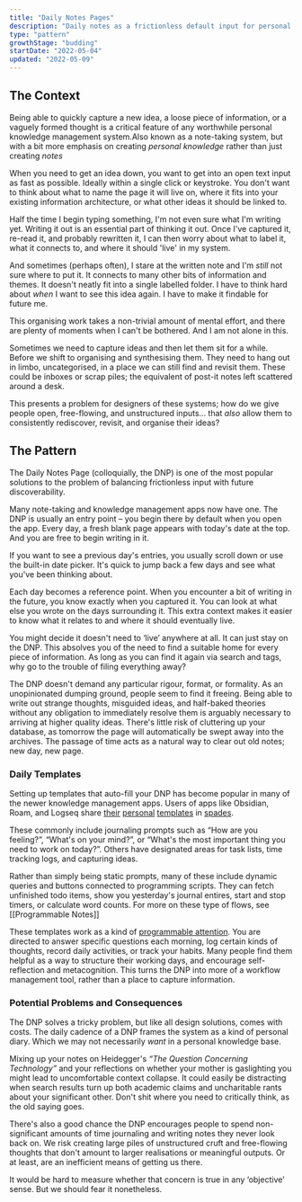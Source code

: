 ```yaml
---
title: "Daily Notes Pages"
description: "Daily notes as a frictionless default input for personal knowledge management systems"
type: "pattern"
growthStage: "budding"
startDate: "2022-05-04"
updated: "2022-05-09"
---
```


<h2 className="micro">The Context</h2>

Being able to quickly capture a new idea, a loose piece of information, or a vaguely formed thought is a critical feature of any worthwhile personal knowledge management system.<Footnote idName={1}>Also known as a note-taking system, but with a bit more emphasis on creating _personal knowledge_ rather than just creating _notes_</Footnote>

When you need to get an idea down, you want to get into an open text input as fast as possible. Ideally within a single click or keystroke. You don't want to think about what to name the page it will live on, where it fits into your existing information architecture, or what other ideas it should be linked to.

Half the time I begin typing something, I'm not even sure what I'm writing yet. Writing it out is an essential part of thinking it out. Once I've captured it, re-read it, and probably rewritten it, I can then worry about what to label it, what it connects to, and where it should 'live' in my system.

And sometimes (perhaps often), I stare at the written note and I'm _still_ not sure where to put it. It connects to many other bits of information and themes. It doesn't neatly fit into a single labelled folder. I have to think hard about _when_ I want to see this idea again. I have to make it findable for future me.

This organising work takes a non-trivial amount of mental effort, and there are plenty of moments when I can't be bothered. And I am not alone in this.

Sometimes we need to capture ideas and then let them sit for a while. Before we shift to organising and synthesising them. They need to hang out in limbo, uncategorised, in a place we can still find and revisit them. These could be inboxes or scrap piles; the equivalent of post-it notes left scattered around a desk.

This presents a problem for designers of these systems; how do we give people open, free-flowing, and unstructured inputs... that _also_ allow them to consistently rediscover, revisit, and organise their ideas?

<Spacer size="small" />

<h2 className="micro">The Pattern</h2>

The Daily Notes Page (colloquially, the DNP) is one of the most popular solutions to the problem of balancing frictionless input with future discoverability.

Many note-taking and knowledge management apps now have one. The DNP is usually an entry point – you begin there by default when you open the app. Every day, a fresh blank page appears with today's date at the top. And you are free to begin writing in it.

<ImageFrame
  width="1100"
  src="https://res.cloudinary.com/dxj9qr5gj/image/upload/c_scale,f_auto,q_auto:best,w_1800/v1650355782/maggieappleton.com/patterns/dailynotes_1_pgidin.png"
  alt="The daily notes page in Remnote"
  showalt
/>

<ImageFrame
  width="1100"
  src="https://res.cloudinary.com/dxj9qr5gj/image/upload/c_scale,f_auto,q_auto:best,w_1800/v1650355782/maggieappleton.com/patterns/dailynotes_3_mbs19s.png"
  alt="The daily notes page in Roam Research"
  showalt
/>

<ImageFrame
  width="1100"
  src="https://res.cloudinary.com/dxj9qr5gj/image/upload/c_scale,f_auto,q_auto:best,w_1800/v1650355782/maggieappleton.com/patterns/dailynotes_2_gnjo0n.png"
  alt="The 'unsorted' daily notes page in Craft App"
  showalt
/>

If you want to see a previous day's entries, you usually scroll down or use the built-in date picker. It's quick to jump back a few days and see what you've been thinking about.

Each day becomes a reference point. When you encounter a bit of writing in the future, you know exactly when you captured it. You can look at what else you wrote on the days surrounding it. This extra context makes it easier to know what it relates to and where it should eventually live.

You might decide it doesn't need to ‘live’ anywhere at all. It can just stay on the DNP. This absolves you of the need to find a suitable home for every piece of information. As long as you can find it again via search and tags, why go to the trouble of filing everything away?

The DNP doesn't demand any particular rigour, format, or formality. As an unopinionated dumping ground, people seem to find it freeing. Being able to write out strange thoughts, misguided ideas, and half-baked theories without any obligation to immediately resolve them is arguably necessary to arriving at higher quality ideas. There's little risk of cluttering up your database, as tomorrow the page will automatically be swept away into the archives. The passage of time acts as a natural way to clear out old notes; new day, new page.

### Daily Templates

Setting up templates that auto-fill your DNP has become popular in many of the newer knowledge management apps. Users of apps like Obsidian, Roam, and Logseq share [their](https://www.reddit.com/r/ObsidianMD/comments/pjp8d1/daily_note_templates_please_share/) [personal](https://matthewweeks.medium.com/the-daily-notes-template-i-use-in-roam-research-after-1-year-of-daily-use-and-refinement-fa8ffb85849d) [templates](https://nesslabs.com/9-useful-templates-for-roam-research) in [spades](https://www.youtube.com/watch?v=JCIdJBZGQLQ).

These commonly include journaling prompts such as “How are you feeling?”, “What's on your mind?”, or “What's the most important thing you need to work on today?”.
Others have designated areas for task lists, time tracking logs, and capturing ideas.

Rather than simply being static prompts, many of these include dynamic queries and buttons connected to programming scripts. They can fetch unfinished todo items, show you yesterday's journal entires, start and stop timers, or calculate word counts. For more on these type of flows, see [[Programmable Notes]]

<ImageFrame
  width="800px"
  src="https://res.cloudinary.com/dxj9qr5gj/image/upload/c_scale,f_auto,q_auto:best,w_1100/v1652083037/maggieappleton.com/patterns/dailynote_roam_qgr7ej.png"
  alt="An example of a daily note template in Roam Research"
  sourceUrl="https://www.youtube.com/watch?v=5YsbNKkEoJs"
  sourceTitle="Jeffery Webber"
  showalt
/>

These templates work as a kind of [programmable attention](https://notes.andymatuschak.org/zJrfPCbY7GcpV9asEc8NTVzXTAV4TvRFMuY6). You are directed to answer specific questions each morning, log certain kinds of thoughts, record daily activities, or track your habits. Many people find them helpful as a way to structure their working days, and encourage self-reflection and metacognition. This turns the DNP into more of a workflow management tool, rather than a place to capture information.

### Potential Problems and Consequences

The DNP solves a tricky problem, but like all design solutions, comes with costs. The daily cadence of a DNP frames the system as a kind of personal diary. Which we may not necessarily _want_ in a personal knowledge base.

Mixing up your notes on Heidegger's _“The Question Concerning Technology”_ and your reflections on whether your mother is gaslighting you might lead to uncomfortable context collapse. It could easily be distracting when search results turn up both academic claims and uncharitable rants about your significant other. Don't shit where you need to critically think, as the old saying goes.

There's also a good chance the DNP encourages people to spend non-significant amounts of time journaling and writing notes they never look back on. We risk creating large piles of unstructured cruft and free-flowing thoughts that don't amount to larger realisations or meaningful outputs. Or at least, are an inefficient means of getting us there.

It would be hard to measure whether that concern is true in any ‘objective’ sense. But we should fear it nonetheless.

<References>
  <ReferencesLink
    title="A great Twitter thread on DNPs"
    href="https://twitter.com/TfTHacker/status/1494933522242539522?s=20&t=Fn7-OXIsT79Xj1cdIDwFIA"
    author="@TfTHacker"
  />
</References>
